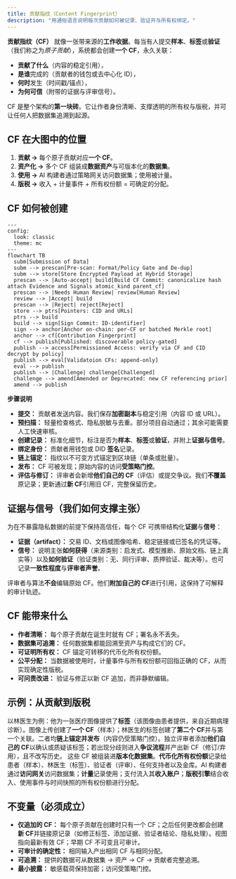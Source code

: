 ```yaml
---
title: 贡献指纹（Content Fingerprint）
description: "用通俗语言说明每次贡献如何被记录、验证并与所有权绑定。"
---
```


**贡献指纹（CF）** 就像一张带来源的**工作收据**。每当有人提交**样本**、**标签**或**验证**（我们称之为*原子贡献*），系统都会创建**一个 CF**，永久关联：

- **贡献了什么**（内容的稳定引用），  
- **是谁**完成的（贡献者的钱包或去中心化 ID），  
- **何时**发生（时间戳/锚点），  
- **为何可信**（附带的证据与评审信号）。

CF 是整个架构的**第一块砖**。它让作者身份清晰、支撑透明的所有权与版税，并可让任何人把数据集追溯到起源。

## CF 在大图中的位置
1. **贡献 →** 每个原子贡献对应**一个 CF**。  
2. **资产化 →** 多个 CF 组装成**数据资产**与可版本化的**数据集**。  
3. **使用 →** AI 构建者通过策略网关访问数据集；使用被计量。  
4. **版税 →** 收入 + 计量事件 + 所有权份额 = 可确定的分配。

## CF 如何被创建
```mermaid
---
config:
  look: classic
  theme: mc
---
flowchart TB
  subm[Submission of Data]
  subm --> prescan[Pre-scan: Format/Policy Gate and De-dup]
  subm --> store[Store Encrypted Payload at Hybrid Storage]
  prescan --> |Auto-accept| build[Build CF Commit: canonicalize hash attach Evidence and Signals atomic_kind parent_cf]
  prescan --> |Needs Human Review| review[Human Review]
  review --> |Accept| build
  prescan --> |Reject| reject[Reject]
  store --> ptrs[Pointers: CID and URLs]
  ptrs --> build
  build --> sign[Sign Commit: ID-identifier]
  sign --> anchor[Anchor on-chain: per-CF or batched Merkle root]
  anchor --> cf[Contribution Fingerprint]
  cf --> publish[Published: discoverable policy-gated]
  publish --> access[Permissioned Access: verify via CF and CID decrypt by policy]
  publish --> eval[Validatoion CFs: append-only]
  eval --> publish
  publish --> |Challenge| challenge[Challenged]
  challenge --> amend[Amended or Deprecated: new CF referencing prior]
  amend --> publish
```

**步骤说明**
- **提交：** 贡献者发送内容。我们保存**加密副本**与稳定引用（内容 ID 或 URL）。  
- **预扫描：** 轻量检查格式、隐私脱敏与去重。部分项目自动通过；其余可能需要人工快速审核。  
- **创建记录：** 标准化细节，标注是否为**样本**、**标签**或**验证**，并附上**证据与信号**。  
- **绑定身份：** 贡献者用钱包或 DID **签名**记录。  
- **链上锚定：** 指纹以不可变方式锚定到区块链（单条或批量）。  
- **发布：** CF 可被发现；原始内容的访问**受策略门控**。  
- **评估与修订：** 评审者会新增**他们自己的 CF**（评估）或提交争议。我们**不覆盖**原记录；更新通过**新 CF**引用旧 CF，完整保留历史。

## 证据与信号（我们如何支撑主张）
为在不暴露隐私数据的前提下保持高信任，每个 CF 可携带结构化**证据**与**信号**：

- **证据（artifact）：** 交易 ID、文档或图像哈希、稳定链接或已签名的凭证等。  
- **信号：** 说明主张**如何获得**（来源类别：启发式、模型推断、原始文档、链上真实等）以及**如何验证**（验证类别：无、同行评审、质押验证、裁决等）。也可记录**一致性程度**与**评审者声誉**。

评审者与算法**不会**编辑原始 CF。他们**附加自己的 CF**进行引用，这保持了可解释的审计轨迹。

## CF 能带来什么
- **作者清晰：** 每个原子贡献在诞生时就有 CF；署名永不丢失。  
- **数据集可追溯：** 任何数据集都能回溯至资产与构成它们的 CF。  
- **可证明所有权：** CF 锚定可转移的代币化所有权份额。  
- **公平分配：** 当数据被使用时，计量事件与所有权份额可回指正确的 CF，从而实现确定性版税。  
- **可问责改进：** 验证与修正以新 CF 追加，而非静默编辑。

## 示例：从贡献到版税
以林医生为例：他为一张医疗图像提供了**标签**（该图像由患者提供，来自近期病理诊断）。图像上传创建了**一个 CF**（样本）；林医生的标签创建了**第二个 CF**并与第一个关联。二者均**链上锚定并发布**（内容仍受策略门控）。独立评审者添加**他们自己的 CF**以确认或质疑该标签；若出现分歧则进入**争议流程**并产出新 CF（修订/弃用），且不改写历史。
这些 CF 被组装进**版本化数据集**。**代币化所有权份额**记录给患者（样本）、林医生（标签）、验证者（评审）、任何支持者以及金库。AI 构建者通过**访问网关**访问数据集；**计量**记录使用；支付流入其**收入账户**；**版税引擎**结合收入、使用事件与时间快照的所有权份额进行分配。

## 不变量（必须成立）
- **仅追加的 CF：** 每个原子贡献在创建时只有一个 CF；之后任何更改都会创建**新 CF**并链接原记录（如修正标签、添加证据、验证者结论、隐私处理）。视图指向最新有效 CF；早期 CF 不可变且可审计。  
- **可审计的确定性：** 相同输入产出相同 CF 与相同分配。  
- **可追溯：** 提供的数据可从数据集 → 资产 → CF → 贡献者完整追溯。  
- **最小披露：** 敏感载荷保持加密；访问受策略门控。


